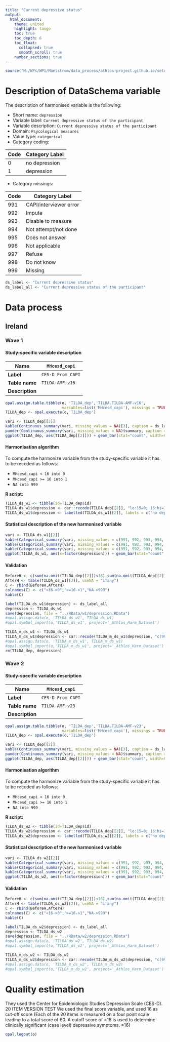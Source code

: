 ```yaml
---
title: "Current depressive status"
output: 
  html_document:
    theme: united
    highlight: tango
    toc: true
    toc_depth: 6
    toc_float:
      collapsed: true
      smooth_scroll: true
    number_sections: true
---
```


<!-- ########################################################## --> 

<!-- # Installation, loading packages -->
<!-- **R script:** -->



```r
source("M:/WPs/WP1/Maelstrom/data_process/athlos-project.github.io/setup_albert.r")
```

<!-- ########################################################## --> 

# Description of DataSchema variable

The description of harmonised variable is the following:

* Short name: `depression`
* Variable label: `Current depressive status of the participant`
* Variable description: `Current depressive status of the participant`
* Domain: `Psycological measures`
* Value type: `categorical`
* Category coding:

**Code** | **Category Label**
-------- | ------------------
0        | no depression
1        | depression

* Category missings: 

**Code** | **Category Label**
----| ------------------
991 | CAPI/interviewer error
992 | Impute
993 | Disable to measure
994 | Not attempt/not done
995 | Does not answer
996 | Not applicable
997 | Refuse
998 | Do not know
999 | Missing


```r
ds_label <- "Current depressive status"
ds_label_all <- "Current depressive status of the participant"
```


<!-- ########################################################## --> 

# Data process

## Ireland

### Wave 1 

#### Study-specific variable description


| **Name** | `MHcesd_capi`|
|-|-|
| **Label** | `CES-D From CAPI`|
| **Table name** | `TILDA-AMF-v16` |
| **Description** |  |

```r
opal.assign.table.tibble(o, 'TILDA_dep','TILDA.TILDA-AMF-v16',
                         variables=list('MHcesd_capi'), missings = TRUE)
TILDA_dep <- opal.execute(o,'TILDA_dep')
```

```r
vari <- TILDA_dep[[2]]
kable(Continuous_summary(vari, missing_values = NA)[3], caption = ds_label) 
pander(Continuous_summary(vari, missing_values = NA)$summary, caption = "Summary")
ggplot(TILDA_dep, aes(TILDA_dep[[2]])) + geom_bar(stat="count", width=0.4, fill="steelblue") + xlab(ds_label) + ylab("Frequency")
```

#### Harmonisation algorithm
To compute the harmonize variable from the study-specific variable it has to be recoded as follows:

* `MHcesd_capi < 16 into 0` 
* `MHcesd_capi >= 16 into 1`
* `NA into 999`

**R script:**

```r
TILDA_ds_w1 <- tibble(id=TILDA_dep$id)
TILDA_ds_w1$depression <- car::recode(TILDA_dep[[2]], "lo:15=0; 16:hi=1; NA=999")
TILDA_ds_w1$depression <- labelled(TILDA_ds_w1[[2]], labels = c("no depression"=0, "depression"=1,  "Missing"=999, "Do not know"=998, "Refuse"=997, "Not applicable"=996, "Does not answer"=995,  "Not attempt not done"=994, "Disable to measure"=993, "Impute"=992, "CAPI interviewer error"=991))
```

#### Statistical description of the new harmonised variable
```r
vari <- TILDA_ds_w1[[2]]
kable(Categorical_summary(vari, missing_values = c(991, 992, 993, 994, 995, 996, 997, 998, 999))[3], caption = ds_label) 
kable(Categorical_summary(vari, missing_values = c(991, 992, 993, 994, 995, 996, 997, 998, 999))[1], caption = "Category")
kable(Categorical_summary(vari, missing_values = c(991, 992, 993, 994, 995, 996, 997, 998, 999))[2], caption = "Type of missing")
ggplot(TILDA_ds_w1, aes(x=factor(depression))) + geom_bar(stat="count", width=0.4, fill="steelblue") + xlab(ds_label) + ylab("Frequency")
```

#### Validation
```r
BeforeH <- c(sum(na.omit(TILDA_dep[[2]])<16),sum(na.omit(TILDA_dep[[2]])>=16), sum(is.na(TILDA_dep[[2]])))
AfterH <- table(TILDA_ds_w1[[2]], useNA = "ifany")
C <- rbind(BeforeH,AfterH)
colnames(C) <- c("<16->0",">=16->1","NA->999") 
kable(C)
```


```r
label(TILDA_ds_w1$depression) <- ds_label_all
depression <- TILDA_ds_w1
save(depression, file = "../RData/w1/depression.RData")
#opal.assign.data(o, 'TILDA_ds_w1', TILDA_ds_w1)
#opal.symbol_import(o,'TILDA_ds_w1', project='_Athlos_Harm_Dataset')

TILDA_m_ds_w1 <- TILDA_ds_w1
TILDA_m_ds_w1$depression <- car::recode(TILDA_m_ds_w1$depression, "c(991, 992, 993, 994, 995, 996, 997,998, 999)=NA")
#opal.assign.data(o, 'TILDA_m_ds_w1', TILDA_m_ds_w1)
#opal.symbol_import(o,'TILDA_m_ds_w1', project='_Athlos_Harm_Dataset')
rm(TILDA_dep, depression)
```







### Wave 2 

#### Study-specific variable description


| **Name** | `MHcesd_capi`|
|-|-|
| **Label** | `CES-D From CAPI`|
| **Table name** | `TILDA-AMF-v23` |
| **Description** |  |


```r
opal.assign.table.tibble(o, 'TILDA_dep','TILDA.TILDA-AMF-v23',
                         variables=list('MHcesd_capi'), missings = TRUE)
TILDA_dep <- opal.execute(o,'TILDA_dep')
```

```r
vari <- TILDA_dep[[2]]
kable(Continuous_summary(vari, missing_values = NA)[3], caption = ds_label) 
pander(Continuous_summary(vari, missing_values = NA)$summary, caption = "Summary")
ggplot(TILDA_dep, aes(TILDA_dep[[2]])) + geom_bar(stat="count", width=0.4, fill="steelblue") + xlab(ds_label) + ylab("Frequency")
```

#### Harmonisation algorithm
To compute the harmonize variable from the study-specific variable it has to be recoded as follows:

* `MHcesd_capi < 16 into 0` 
* `MHcesd_capi >= 16 into 1`
* `NA into 999`

**R script:**

```r
TILDA_ds_w2 <- tibble(id=TILDA_dep$id)
TILDA_ds_w2$depression <- car::recode(TILDA_dep[[2]], "lo:15=0; 16:hi=1; NA=999")
TILDA_ds_w2$depression <- labelled(TILDA_ds_w2[[2]], labels = c("no depression"=0, "depression"=1,  "Missing"=999, "Do not know"=998, "Refuse"=997, "Not applicable"=996, "Does not answer"=995,  "Not attempt not done"=994, "Disable to measure"=993, "Impute"=992, "CAPI interviewer error"=991))
```

#### Statistical description of the new harmonised variable
```r
vari <- TILDA_ds_w2[[2]]
kable(Categorical_summary(vari, missing_values = c(991, 992, 993, 994, 995, 996, 997, 998, 999))[3], caption = ds_label) 
kable(Categorical_summary(vari, missing_values = c(991, 992, 993, 994, 995, 996, 997, 998, 999))[1], caption = "Category")
kable(Categorical_summary(vari, missing_values = c(991, 992, 993, 994, 995, 996, 997, 998, 999))[2], caption = "Type of missing")
ggplot(TILDA_ds_w2, aes(x=factor(depression))) + geom_bar(stat="count", width=0.4, fill="steelblue") + xlab(ds_label) + ylab("Frequency")
```

#### Validation
```r
BeforeH <- c(sum(na.omit(TILDA_dep[[2]])<16),sum(na.omit(TILDA_dep[[2]])>=16), sum(is.na(TILDA_dep[[2]])))
AfterH <- table(TILDA_ds_w2[[2]], useNA = "ifany")
C <- rbind(BeforeH,AfterH)
colnames(C) <- c("<16->0",">=16->1","NA->999") 
kable(C)
```


```r
label(TILDA_ds_w2$depression) <- ds_label_all
depression <- TILDA_ds_w2
save(depression, file = "../RData/w2/depression.RData")
#opal.assign.data(o, 'TILDA_ds_w2', TILDA_ds_w2)
#opal.symbol_import(o,'TILDA_ds_w2', project='_Athlos_Harm_Dataset')

TILDA_m_ds_w2 <- TILDA_ds_w2
TILDA_m_ds_w2$depression <- car::recode(TILDA_m_ds_w2$depression, "c(991, 992, 993, 994, 995, 996, 997,998, 999)=NA")
#opal.assign.data(o, 'TILDA_m_ds_w2', TILDA_m_ds_w2)
#opal.symbol_import(o,'TILDA_m_ds_w2', project='_Athlos_Harm_Dataset')
```


# Quality estimation

They used the Center for Epidemiologic Studies Depression Scale (CES-D). 20 ITEM VERSION TEST
We used the final score variable, and used 16 as cut-off score (Each of the 20 items is measured on a four point scale leading to a total score of 60. A cutoff score of =16 is used to determine clinically significant (case level) depressive symptoms.  =16)




```r
opal.logout(o)
```